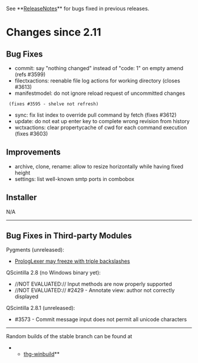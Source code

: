 ﻿See **[[ReleaseNotes]]** for bugs fixed in previous releases.

= Changes since 2.11 =

== Bug Fixes ==

* commit: say "nothing changed" instead of "code: 1" on empty amend (refs #3599)
* filectxactions: reenable file log actions for working directory (closes #3613)
* manifestmodel: do not ignore reload request of uncommitted changes
  (fixes #3595 - shelve not refresh)
* sync: fix list index to override pull command by fetch (fixes #3612)
* update: do not eat up enter key to complete wrong revision from history
* wctxactions: clear propertycache of cwd for each command execution (fixes #3603)

== Improvements ==

* archive, clone, rename: allow to resize horizontally while having fixed height
* settings: list well-known smtp ports in combobox

== Installer ==

N/A

----

== Bug Fixes in Third-party Modules ==

Pygments (unreleased):
* [[https://bitbucket.org/birkenfeld/pygments-main/issue/891/|PrologLexer may freeze with triple backslashes]]

QScintilla 2.8 (no Windows binary yet):
* //NOT EVALUATED:// Input methods are now properly supported
* //NOT EVALUATED:// #2429 - Annotate view: author not correctly displayed

QScintilla 2.8.1 (unreleased):
* #3573 - Commit message input does not permit all unicode characters

----

Random builds of the stable branch can be found at
**[[http://bitbucket.org/tortoisehg/thg-winbuild/downloads/|thg-winbuild]]**